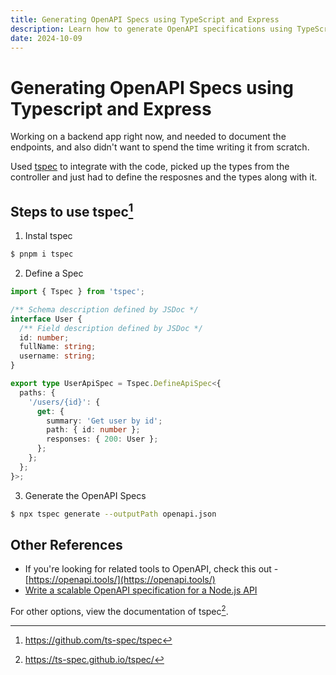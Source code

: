 ```yaml
---
title: Generating OpenAPI Specs using TypeScript and Express
description: Learn how to generate OpenAPI specifications using TypeScript and Express. Follow this guide to automate API documentation with tspec for a streamlined development process.
date: 2024-10-09
---
```


# Generating OpenAPI Specs using Typescript and Express

Working on a backend app right now, and needed to document the endpoints, and also didn't want to spend the time writing it from scratch.

Used [tspec](https://github.com/ts-spec/tspec) to integrate with the code, picked up the types from the controller and just had to define the resposnes and the types along with it.

## Steps to use tspec[^1]

1. Instal tspec

```bash
$ pnpm i tspec
```

2. Define a Spec

```typescript
import { Tspec } from 'tspec';

/** Schema description defined by JSDoc */
interface User {
  /** Field description defined by JSDoc */
  id: number;
  fullName: string;
  username: string;
}

export type UserApiSpec = Tspec.DefineApiSpec<{
  paths: {
    '/users/{id}': {
      get: {
        summary: 'Get user by id';
        path: { id: number };
        responses: { 200: User };
      };
    };
  };
}>;
```

3. Generate the OpenAPI Specs

```bash
$ npx tspec generate --outputPath openapi.json
```

## Other References

- If you're looking for related tools to OpenAPI, check this out - [https://openapi.tools/](https://openapi.tools/)
- [Write a scalable OpenAPI specification for a Node.js API](https://blog.logrocket.com/write-scalable-openapi-specification-node-js/)

For other options, view the documentation of tspec[^2].

[^1]: https://github.com/ts-spec/tspec

[^2]: https://ts-spec.github.io/tspec/
